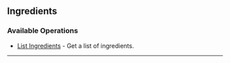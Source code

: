 
## Ingredients

### Available Operations

* [List Ingredients](/ingredients/list_ingredients) - Get a list of ingredients.

---
<ListIngredients />

